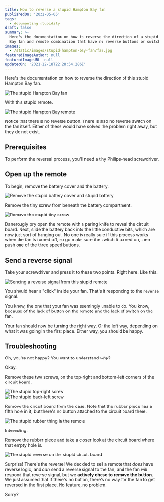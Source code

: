 ```yaml
---
title: How to reverse a stupid Hampton Bay fan
publishedOn: '2021-05-05'
tags:
  - documenting stupidity
draft: false
summary: >-
  Here's the documentation on how to reverse the direction of a stupid Hampton
  Bay fan and remote combination that have no reverse buttons or switches.
images:
  - /static/images/stupid-hampton-bay-fan/fan.jpg
featuredImageAuthor: null
featuredImageURL: null
updatedOn: '2021-12-18T22:28:54.286Z'
---
```


Here's the documentation on how to reverse the direction of this stupid Hampton Bay fan.

![The stupid Hampton Bay fan](/static/images/stupid-hampton-bay-fan/fan.jpg)

With this stupid remote.

![The stupid Hampton Bay remote](/static/images/stupid-hampton-bay-fan/remote.jpg)

Notice that there is no reverse button. There is also no reverse switch on the fan itself. Either of these would have
solved the problem right away, but they do not exist.

## Prerequisites

To perform the reversal process, you'll need a tiny Philips-head screwdriver.

## Open up the remote

To begin, remove the battery cover and the battery.

![Remove the stupid battery cover and stupid battery](/static/images/stupid-hampton-bay-fan/battery.jpg)

Remove the tiny screw from beneath the battery compartment.

![Remove the stupid tiny screw](/static/images/stupid-hampton-bay-fan/screw.jpg)

Danerougly pry open the remote with a paring knife to reveal the circuit board. Next, slide the battery back into the
little conductive bits, which are now just sort of hanging out. No one is really sure if this process works when the fan
is turned off, so go make sure the switch it turned on, then push one of the three speed buttons.

## Send a reverse signal

Take your screwdriver and press it to these two points. Right here. Like this.

![Sending a reverse signal from this stupid remote](/static/images/stupid-hampton-bay-fan/signal.jpg)

You should hear a "click" inside your fan. That's it responding to the `reverse` signal.

You know, the one that your fan was seemingly unable to do. You know, because of the lack of button on the remote and
the lack of switch on the fan.

Your fan should now be turning the right way. Or the left way, depending on what it was going in the first place. Either
way, you should be happy.

## Troubleshooting

Oh, you're not happy? You want to understand _why_?

Okay.

Remove these two screws, on the top-right and bottom-left corners of the circuit board.

<div className="grid grid-cols-1 lg:grid-cols-2 gap-4">
  <div>
    <img
      src="/static/images/stupid-hampton-bay-fan/screw-tr.jpg"
      alt="The stupid top-right screw"
    />
  </div>
  <div>
    <img
      src="/static/images/stupid-hampton-bay-fan/screw-bl.jpg"
      alt="The stupid back-left screw"
    />
  </div>
</div>

Remove the circuit board from the case. Note that the rubber piece has a fifth hole in it, but there's no button
attached to the circuit board there.

![The stupid rubber thing in the remote](/static/images/stupid-hampton-bay-fan/rubber.jpg)

Interesting.

Remove the rubber piece and take a closer look at the circuit board where that empty hole is.

![The stupid reverse on the stupid circuit board](/static/images/stupid-hampton-bay-fan/reverse.jpg)

Surprise! There's the reverse! We decided to sell a remote that _does_ have reverse logic, and _can_ send a reverse
signal to the fan, and the fan _will_ respond that reverse signal, but we **actively chose to remove the button**. We
just assumed that if there's no button, there's no way for the fan to get reversed in the first place. No feature, no
problem.

Sorry?
